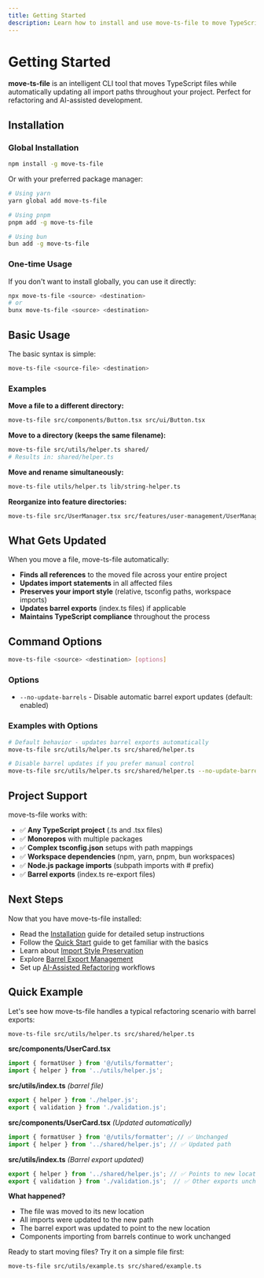 ```yaml
---
title: Getting Started
description: Learn how to install and use move-ts-file to move TypeScript files with automatic import updates
---
```


# Getting Started

**move-ts-file** is an intelligent CLI tool that moves TypeScript files while automatically updating all import paths throughout your project. Perfect for refactoring and AI-assisted development.

## Installation

### Global Installation

```bash
npm install -g move-ts-file
```

Or with your preferred package manager:

```bash
# Using yarn
yarn global add move-ts-file

# Using pnpm
pnpm add -g move-ts-file

# Using bun
bun add -g move-ts-file
```

### One-time Usage

If you don't want to install globally, you can use it directly:

```bash
npx move-ts-file <source> <destination>
# or
bunx move-ts-file <source> <destination>
```

## Basic Usage

The basic syntax is simple:

```bash
move-ts-file <source-file> <destination>
```

### Examples

**Move a file to a different directory:**
```bash
move-ts-file src/components/Button.tsx src/ui/Button.tsx
```

**Move to a directory (keeps the same filename):**
```bash
move-ts-file src/utils/helper.ts shared/
# Results in: shared/helper.ts
```

**Move and rename simultaneously:**
```bash
move-ts-file utils/helper.ts lib/string-helper.ts
```

**Reorganize into feature directories:**
```bash
move-ts-file src/UserManager.tsx src/features/user-management/UserManager.tsx
```

## What Gets Updated

When you move a file, move-ts-file automatically:

- **Finds all references** to the moved file across your entire project
- **Updates import statements** in all affected files
- **Preserves your import style** (relative, tsconfig paths, workspace imports)
- **Updates barrel exports** (index.ts files) if applicable
- **Maintains TypeScript compliance** throughout the process

## Command Options

```bash
move-ts-file <source> <destination> [options]
```

### Options

- `--no-update-barrels` - Disable automatic barrel export updates (default: enabled)

### Examples with Options

```bash
# Default behavior - updates barrel exports automatically
move-ts-file src/utils/helper.ts src/shared/helper.ts

# Disable barrel updates if you prefer manual control
move-ts-file src/utils/helper.ts src/shared/helper.ts --no-update-barrels
```

## Project Support

move-ts-file works with:

- ✅ **Any TypeScript project** (.ts and .tsx files)
- ✅ **Monorepos** with multiple packages
- ✅ **Complex tsconfig.json** setups with path mappings
- ✅ **Workspace dependencies** (npm, yarn, pnpm, bun workspaces)
- ✅ **Node.js package imports** (subpath imports with # prefix)
- ✅ **Barrel exports** (index.ts re-export files)

## Next Steps

Now that you have move-ts-file installed:

- Read the [Installation](/installation/) guide for detailed setup instructions
- Follow the [Quick Start](/quick-start/) guide to get familiar with the basics
- Learn about [Import Style Preservation](/features/import-styles/) 
- Explore [Barrel Export Management](/features/barrel-exports/)
- Set up [AI-Assisted Refactoring](/claude/refactoring/) workflows

## Quick Example

Let's see how move-ts-file handles a typical refactoring scenario with barrel exports:

```bash
move-ts-file src/utils/helper.ts src/shared/helper.ts
```


<Tabs>
<TabItem label="Before">

**src/components/UserCard.tsx**
```typescript
import { formatUser } from '@/utils/formatter';
import { helper } from '../utils/helper.js';
```

**src/utils/index.ts** *(barrel file)*
```typescript  
export { helper } from './helper.js';
export { validation } from './validation.js';
```

</TabItem>
<TabItem label="After">

**src/components/UserCard.tsx** *(Updated automatically)*
```typescript
import { formatUser } from '@/utils/formatter'; // ✅ Unchanged
import { helper } from '../shared/helper.js'; // ✅ Updated path
```

**src/utils/index.ts** *(Barrel export updated)*
```typescript
export { helper } from '../shared/helper.js'; // ✅ Points to new location
export { validation } from './validation.js';  // ✅ Other exports unchanged
```

</TabItem>
</Tabs>

**What happened?**
- The file was moved to its new location
- All imports were updated to the new path
- The barrel export was updated to point to the new location
- Components importing from barrels continue to work unchanged

Ready to start moving files? Try it on a simple file first:

```bash
move-ts-file src/utils/example.ts src/shared/example.ts
```